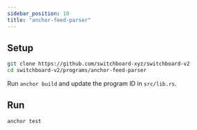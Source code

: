 ```yaml
---
sidebar_position: 10
title: "anchor-feed-parser"
---
```


## Setup

```bash
git clone https://github.com/switchboard-xyz/switchboard-v2
cd switchboard-v2/programs/anchor-feed-parser
```

Run `anchor build` and update the program ID in `src/lib.rs`.

<!-- TODO: Add commands to update pubkey -->

## Run

```bash
anchor test
```
